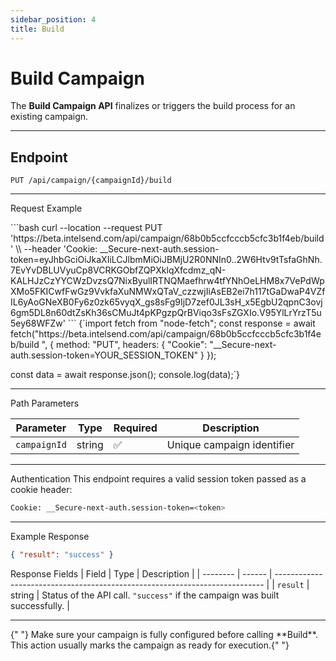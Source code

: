 ```yaml
---
sidebar_position: 4
title: Build
---
```



# Build Campaign

The **Build Campaign API** finalizes or triggers the build process for an existing campaign.

---

## Endpoint

```http
PUT /api/campaign/{campaignId}/build
```

---

Request Example

<Tabs>
<TabItem value="cURL" label="cURL">
<CodeBlock language="bash"> 
```bash
curl --location --request PUT 'https://beta.intelsend.com/api/campaign/68b0b5ccfcccb5cfc3b1f4eb/build' \\ --header 'Cookie: __Secure-next-auth.session-token=eyJhbGciOiJkaXIiLCJlbmMiOiJBMjU2R0NNIn0..2W6Htv9tTsfaGhNh.7EvYvDBLUVyuCp8VCRKGObfZQPXklqXfcdmz_qN-KALHJzCzYYCWzDvzsQ7NixByulIRTNQMaefhrw4tfYNhOeLHM8x7VePdWpXMo5FKICwfFwGz9VvkfaXuNMWxQTaV_czzwjIiAsEB2ei7h117tGaDwaP4VZfIL6yAoGNeXB0Fy6z0zk65vyqX_gs8sFg9IjD7zef0JL3sH_x5EgbU2qpnC3ovj6gm5DL8n60dtZsKh36sCMuJt4pKPgzpQrBViqo3sFsZGXIo.V95YlLrYrzT5u5ey68WFZw'
```
</CodeBlock> 
</TabItem> 
<TabItem value="Node.js" label="Node.js"> 
<CodeBlock language="javascript">
{`import fetch from "node-fetch";
const response = await fetch("https://beta.intelsend.com/api/campaign/68b0b5ccfcccb5cfc3b1f4eb/build
", {
method: "PUT",
headers: {
"Cookie": "__Secure-next-auth.session-token=YOUR_SESSION_TOKEN"
}
});

const data = await response.json();
console.log(data);`}

</CodeBlock>
</TabItem>
</Tabs>

---

Path Parameters

| Parameter    | Type   | Required | Description                |
| ------------ | ------ | -------- | -------------------------- |
| `campaignId` | string | ✅       | Unique campaign identifier |

---

Authentication
This endpoint requires a valid session token passed as a cookie header:

```bash
Cookie: __Secure-next-auth.session-token=<token>
```

---

Example Response

<CodeBlock language="json">

```json
{ "result": "success" }
```

</CodeBlock>

Response Fields
| Field | Type | Description |
| -------- | ------ | --------------------------------------------------------------------------- |
| `result` | string | Status of the API call. `"success"` if the campaign was built successfully. |

---

<Admonition type="tip" title="Note">
  {" "}
  Make sure your campaign is fully configured before calling **Build**. This action
  usually marks the campaign as ready for execution.{" "}
</Admonition>
